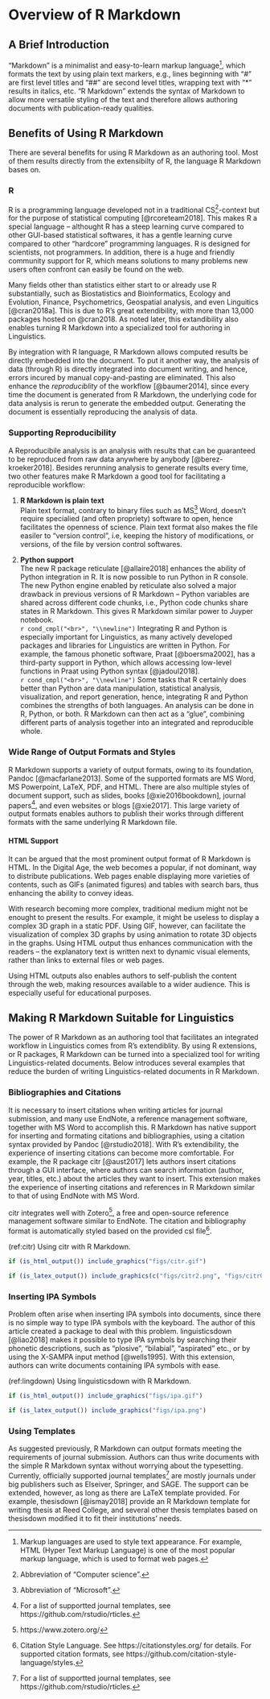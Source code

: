 # Overview of R Markdown

## A Brief Introduction

"Markdown" is a minimalist and easy-to-learn markup language[^markup], which formats the text by using plain text markers, e.g., lines beginning with "#" are first level titles and "##" are second level titles, wrapping text with "\*" results in italics, etc. "R Markdown" extends the syntax of Markdown to allow more versatile styling of the text and therefore allows authoring documents with publication-ready qualities.

## Benefits of Using R Markdown

There are several benefits for using R Markdown as an authoring tool. Most of them results directly from the extensibilty of R, the language R Markdown bases on.

### R

R is a programming language developed not in a traditional CS[^cs]-context but for the purpose of statistical computing [@rcoreteam2018]. This makes R a special language -- althought R has a steep learning curve compared to other GUI-based statistical softwares, it has a gentle learning curve compared to other "hardcore" programming languages. R is designed for scientists, not programmers.
In addition, there is a huge and friendly community support for R, which means solutions to many problems new users often confront can easily be found on the web.

Many fields other than statistics either start to or already use R substantially, such as Biostatistics and Bioinformatics, Ecology and Evolution, Finance, Psychometrics, Geospatial analysis, and even Linguitics [@cran2018a]. This is due to R's great extendibility, with more than 13,000 packages hosted on @cran2018. As noted later, this extandibility also enables turning R Markdown into a specialized tool for authoring in Linguistics.

By integration with R language, R Markdown allows computed results be directly embedded into the document.
To put it another way, the analysis of data (through R) is directly integrated into document writing, and hence, errors incured by manual copy-and-pasting are eliminated. This also enhance the *reproduciblity* of the workflow [@baumer2014], since every time the document is generated from R Markdown, the underlying code for data analysis is rerun to generate the embedded output. Generating the document is essentially reproducing the analysis of data.

### Supporting Reproducibility

A Reproducibile analysis is an analysis with results that can be guaranteed to be reproduced from raw data anywhere by anybody [@berez-kroeker2018]. Besides rerunning analysis to generate results every time, two other features make R Markdown a good tool for facilitating a reproducible workflow:

1. **R Markdown is plain text**  
  Plain text format, contrary to binary files such as MS[^ms] Word, doesn't require specialied (and often propriety) software to open, hence facilitates the openness of science. Plain text format also makes the file easiler to "version control", i.e, keeping the history of modifications, or versions, of the file by version control softwares.

1. **Python support**  
  The new R package reticulate [@allaire2018] enhances the ability of Python integration in R. It is now possible to run Python in R console. The new Python engine enabled by reticulate also solved a major drawback in previous versions of R Markdown -- Python variables are shared across different code chunks, i.e., Python code chunks share states in R Markdown. This gives R Markdown similar power to Juyper notebook.  
  `r cond_cmpl("<br>", "\\newline")`
  Integrating R and Python is especially important for Linguistics, as many actively developed packages and libraries for Linguistics are written in Python. For example, the famous phonetic software, Praat [@boersma2002], has a third-party support in Python, which allows accessing low-level functions in Praat using Python syntax [@jadoul2018].  
  `r cond_cmpl("<br>", "\\newline")`
  Some tasks that R certainly does better than Python are data manipulation, statistical analysis, visualization, and report generation, hence, integrating R and Python combines the strengths of both languages. An analysis can be done in R, Python, or both. R Markdown can then act as a "glue", combining different parts of analysis together into an integrated and reproducible whole.

### Wide Range of Output Formats and Styles

R Markdown supports a variety of output formats, owing to its foundation, Pandoc [@macfarlane2013]. Some of the supported formats are MS Word, MS Powerpoint, LaTeX, PDF, and HTML. There are also multiple styles of document support, such as slides, books [@xie2016bookdown], journal papers[^paper], and even websites or blogs [@xie2017].
This large variety of output formats enables authors to publish their works through different formats with the same underlying R Markdown file.

#### HTML Support

It can be argued that the most prominent output format of R Markdown is HTML.
In the Digital Age, the web becomes a popular, if not dominant, way to distribute publications. Web pages enable displaying more varieties of contents, such as GIFs (animated figures) and tables with search bars, thus enhancing the ability to convey ideas.

With research becoming more complex, traditional medium might not be enought to present the results. For example, it might be useless to display a complex 3D graph in a static PDF. Using GIF, however, can facilitate the visualization of complex 3D graphs by using animation to rotate 3D objects in the graphs.
Using HTML output thus enhances communication with the readers -- the explanatory text is written next to dynamic visual elements, rather than links to external files or web pages.

Using HTML outputs also enables authors to self-publish the content through the web, making resources available to a wider audience. This is especially useful for educational purposes.


## Making R Markdown Suitable for Linguistics

The power of R Markdown as an authoring tool that facilitates an integrated workflow in Linguistics comes from R's extendiblity.
By using R extensions, or R packages, R Markdown can be turned into a specialized tool for writing Linguistics-related documents. Below introduces several examples that reduce the burden of writing Linguistics-related documents in R Markdown.

### Bibliographies and Citations

It is necessary to insert citations when writing articles for journal submission, and many use EndNote, a reference management software, together with MS Word to accomplish this. R Markdown has native support for inserting and formating citations and bibliographies, using a citation syntax provided by Pandoc [@rstudio2018]. With R's extendibility, the experience of inserting citations can become more comfortable. For example, the R package citr [@aust2017] lets authors insert citations through a GUI interface, where authors can search information (author, year, titles, etc.) about the articles they want to insert. This extension makes the experience of inserting citations and references in R Markdown similar to that of using EndNote with MS Word.

citr integrates well with Zotero[^zo], a free and open-source reference management software similar to EndNote. The citation and bibliography format is automatically styled based on the provided csl file[^csl].

(ref:citr) Using citr with R Markdown.

```r
if (is_html_output()) include_graphics("figs/citr.gif")
```

```r
if (is_latex_output()) include_graphics(c("figs/citr2.png", "figs/citr0.png"))
```

### Inserting IPA Symbols

Problem often arise when inserting IPA symbols into documents, since there is no simple way to type IPA symbols with the keyboard. The author of this article created a package to deal with this problem. linguisticsdown [@liao2018] makes it possible to type IPA symbols by searching their phonetic descriptions, such as "plosive", "bilabial", "aspirated" etc., or by using the X-SAMPA input method [@wells1995]. With this extension, authors can write documents containing IPA symbols with ease.

(ref:lingdown) Using linguisticsdown with R Markdown.

```r
if (is_html_output()) include_graphics("figs/ipa.gif")
```

```r
if (is_latex_output()) include_graphics("figs/ipa.png")
```

### Using Templates

As suggested previously, R Markdown can output formats meeting the requirements of journal submission. Authors can thus write documents with the simple R Markdown syntax without worrying about the typesetting.
Currently, officially supported journal templates[^paper] are mostly journals under big publishers such as Elseiver, Springer, and SAGE.
The support can be extended, however, as long as there are LaTeX template provided. For example, thesisdown [@ismay2018] provide an R Markdown template for writing thesis at Reed College, and several other thesis templates based on thesisdown modified it to fit their institutions' needs.




[^markup]: Markup languages are used to style text appearance. For example, HTML (Hyper Text Markup Language) is one of the most popular markup language, which is used to format web pages.

[^cs]: Abbreviation of "Computer science".

[^ms]: Abbreviation of "Microsoft".

[^paper]: For a list of supportted journal templates, see https://github.com/rstudio/rticles.

[^zo]: https://www.zotero.org/

[^csl]: Citation Style Language. See https://citationstyles.org/ for details. For supported citation formats, see https://github.com/citation-style-language/styles.